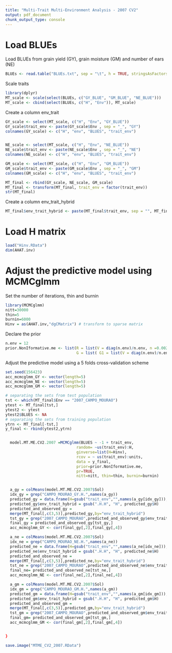 ---
title: "Multi-Trait Multi-Environment Analysis - 2007 CV2"
output: pdf_document
chunk_output_type: console
---
# Load BLUEs


Load BLUEs from grain yield (GY), grain moisture (GM) and number of ears (NE)

```{r eval=FALSE, message=FALSE}
BLUEs <- read.table("BLUEs.txt", sep = "\t", h = TRUE, stringsAsFactors = F)
```

Scale traits 

```{r eval=FALSE, message=FALSE}
library(dplyr)
MT_scale <- scale(select(BLUEs, c("GY_BLUE", "GM_BLUE", "NE_BLUE")))
MT_scale <- cbind(select(BLUEs, c("H", "Env")), MT_scale)
```

Create a column env_trait

```{r eval=FALSE, message=FALSE}
GY_scale <- select(MT_scale, c("H", "Env", "GY_BLUE"))
GY_scale$trait_env <- paste(GY_scale$Env , sep = "_", "GY")
colnames(GY_scale) <- c("H", "env", "BLUES", "trait_env")


NE_scale <- select(MT_scale, c("H", "Env", "NE_BLUE"))
NE_scale$trait_env <- paste(NE_scale$Env , sep = "_", "NE")
colnames(NE_scale) <- c("H", "env", "BLUES", "trait_env")

GM_scale <- select(MT_scale, c("H", "Env", "GM_BLUE"))
GM_scale$trait_env <- paste(GM_scale$Env , sep = "_", "GM")
colnames(GM_scale) <- c("H", "env", "BLUES", "trait_env")

MT_final <- rbind(GY_scale, NE_scale, GM_scale)
MT_final <- transform(MT_final, trait_env = factor(trait_env))
str(MT_final)
```

Create a column env_trait_hybrid

```{r eval=FALSE, message=FALSE}
MT_final$env_trait_hybrid <- paste(MT_final$trait_env, sep = "", MT_final$H)
```


# Load H matrix

```{r eval=FALSE, message=FALSE}
load("Hinv.RData")
dim(AHAT.inv)
```


# Adjust the predictive model using MCMCglmm


Set the number of iterations, thin and burnin

```{r eval=FALSE, message=FALSE}
library(MCMCglmm)
nitt=30000
thin=5
burnin=6000
Hinv = as(AHAT.inv,"dgCMatrix") # transform to sparse matrix
```

Declare the prior

```{r eval=FALSE, message=FALSE}
n.env = 12
prior.NonIformative.me <- list(R = list(V = diag(n.env)/n.env, n =0.002), 
                               G = list( G1 = list(V = diag(n.env)/n.env, n = 0.002)))
```


Adjust the predictive model using a 5 folds cross-validation scheme

```{r, eval=FALSE, message=FALSE}
set.seed(156423) 
acc_mcmcglmm_GY <- vector(length=5)
acc_mcmcglmm_NE <- vector(length=5)
acc_mcmcglmm_GM <- vector(length=5)

# separating the sets from test population
tst <- which(MT_final$Env == "2007_CAMPO_MOURAO")
ytest <- MT_final[tst,]
ytest2 <- ytest
ytest2$BLUES <- NA
# separating the sets from training population
ytrn <- MT_final[-tst,]
y_final <- rbind(ytest2,ytrn)


  model.MT.ME.CV2.2007 =MCMCglmm(BLUES ~ -1 + trait_env,
                               random= ~us(trait_env):H,
                               ginverse=list(H=Hinv),
                               rcov = ~ us(trait_env):units,
                               data = y_final, 
                               prior=prior.NonIformative.me,
                               pr=TRUE,
                               nitt=nitt, thin=thin, burnin=burnin)


  a_gy = colMeans(model.MT.ME.CV2.2007$Sol)
  idx_gy = grep("CAMPO_MOURAO_GY.H.",names(a_gy))
  predicted_gy = data.frame(H=gsub("trait_env","",names(a_gy[idx_gy])),a_gy[idx_gy])
  predicted_gy$env_trait_hybrid = gsub(".H.H", "H", predicted_gy$H)
  predicted_and_observed_gy = 
  merge(MT_final[,c(3,5)],predicted_gy,by="env_trait_hybrid")
  tst_gy = grep("2007_CAMPO_MOURAO",predicted_and_observed_gy$env_trait_hybrid)
  final_gy = predicted_and_observed_gy[tst_gy,]
  acc_mcmcglmm_GY <- cor(final_gy[,2],final_gy[,4])

  a_ne = colMeans(model.MT.ME.CV2.2007$Sol)
  idx_ne = grep("CAMPO_MOURAO_NE.H.",names(a_ne))
  predicted_ne = data.frame(H=gsub("trait_env","",names(a_ne[idx_ne])),a_ne[idx_ne])
  predicted_ne$env_trait_hybrid = gsub(".H.H", "H", predicted_ne$H)
  predicted_and_observed_ne = 
  merge(MT_final[,c(3,5)],predicted_ne,by="env_trait_hybrid")
  tst_ne = grep("2007_CAMPO_MOURAO",predicted_and_observed_ne$env_trait_hybrid)
  final_ne= predicted_and_observed_ne[tst_ne,]
  acc_mcmcglmm_NE <- cor(final_ne[,2],final_ne[,4])

  a_gm = colMeans(model.MT.ME.CV2.2007$Sol)
  idx_gm = grep("CAMPO_MOURAO_GM.H.",names(a_gm))
  predicted_gm = data.frame(H=gsub("trait_env","",names(a_gm[idx_gm])),a_gm[idx_gm])
  predicted_gm$env_trait_hybrid = gsub(".H.H", "H", predicted_gm$H)
  predicted_and_observed_gm = 
  merge(MT_final[,c(3,5)],predicted_gm,by="env_trait_hybrid")
  tst_gm = grep("2007_CAMPO_MOURAO",predicted_and_observed_gm$env_trait_hybrid)
  final_gm= predicted_and_observed_gm[tst_gm,]
  acc_mcmcglmm_GM <- cor(final_gm[,2],final_gm[,4])


}

save.image("MTME_CV2_2007.RData")  
```



